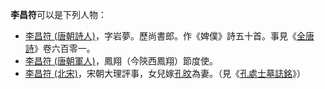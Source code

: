 '''李昌符'''可以是下列人物：
*[[李昌符_(唐朝詩人)|李昌符 (唐朝詩人)]]，字岩夢。歷尚書郎。作《婢僕》詩五十首。事見《[[全唐詩|全唐詩]]》卷六百零一。
*[[李昌符_(唐朝軍人)|李昌符 (唐朝軍人)]]，鳳翔（今陝西鳳翔）節度使。
*[[李昌符_(北宋)|李昌符 (北宋)]]，宋朝大理評事，女兒嫁[[孔旼|孔旼]]為妻。（見《[[s:孔處士墓誌銘|孔處士墓誌銘]]》）

{{disambig|chang|Cat=三字李姓人名消歧義}}